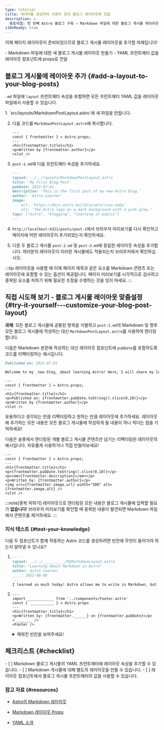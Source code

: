 ```yaml
---
type: tutorial
title: 데이터를 생성하여 사용자 정의 블로그 레이아웃에 전달
description: >-
  튜토리얼: 첫 번째 Astro 블로그 구축 — Markdown 파일에 대한 블로그 게시물 레이아웃을 생성하고 프런트매터 값을 props로 전달합니다.
i18nReady: true
---
```



이제 페이지 레이아웃이 준비되었으므로 블로그 게시물 레이아웃을 추가할 차례입니다!

<PreCheck>
  - Markdown 파일에 대한 새 블로그 게시물 레이아웃 만들기
  - YAML 프런트매터 값을 레이아웃 컴포넌트에 props로 전달
</PreCheck>

## 블로그 게시물에 레이아웃 추가 \{#add-a-layout-to-your-blog-posts\}

`.md` 파일에 `layout` 프런트매터 속성을 포함하면 모든 프런트매터 YAML 값을 레이아웃 파일에서 사용할 수 있습니다.

<Steps>
1. `src/layouts/MarkdownPostLayout.astro`에 새 파일을 만듭니다.

2. 다음 코드를 `MarkdownPostLayout.astro`에 복사합니다.

    ```astro title="src/layouts/MarkdownPostLayout.astro"
    ---
    const { frontmatter } = Astro.props;
    ---
    <h1>{frontmatter.title}</h1>
    <p>Written by {frontmatter.author}</p>
    <slot />
    ```

3. `post-1.md`에 다음 프런트매터 속성을 추가하세요.

    ```markdown title="src/pages/posts/post-1.md" ins={2}
    ---
    layout: ../../layouts/MarkdownPostLayout.astro
    title: 'My First Blog Post'
    pubDate: 2022-07-01
    description: 'This is the first post of my new Astro blog.'
    author: 'Astro Learner'
    image:
        url: 'https://docs.astro.build/assets/rose.webp'
        alt: 'The Astro logo on a dark background with a pink glow.'
    tags: ["astro", "blogging", "learning in public"]
    ---
    ```

4. `http://localhost:4321/posts/post-1`에서 브라우저 미리보기를 다시 확인하고 페이지에 어떤 레이아웃이 추가되었는지 확인하세요.

5. 다른 두 블로그 게시물 `post-2.md` 및 `post-3.md`에 동일한 레이아웃 속성을 추가합니다. 여러분의 레이아웃이 이러한 게시물에도 적용되는지 브라우저에서 확인하십시오.
</Steps>

:::tip
레이아웃을 사용할 때 이제 페이지 제목과 같은 요소를 Markdown 콘텐츠 또는 레이아웃에 포함할 수 있는 옵션이 제공됩니다. 페이지 미리보기를 시각적으로 검사하고 중복된 요소를 피하기 위해 필요한 조정을 수행하는 것을 잊지 마세요.
:::

<Box icon="puzzle-piece">

## 직접 시도해 보기 - 블로그 게시물 레이아웃 맞춤설정 \{#try-it-yourself---customize-your-blog-post-layout\}

**과제**: 모든 블로그 게시물에 공통된 항목을 식별하고 `post-1.md`의 Markdown 및 향후 모든 블로그 게시물에 작성하는 대신 `MarkdownPostLayout.astro`를 사용하여 렌더링합니다.

다음은 Markdown 본문에 작성하는 대신 레이아웃 컴포넌트에 `pubDate`를 포함하도록 코드를 리팩터링하는 예시입니다.

```markdown title="src/pages/posts/post-1.md" del={1}
Published on: 2022-07-01

Welcome to my _new blog_ about learning Astro! Here, I will share my learning journey as I build a new website.
```

```astro title="src/layouts/MarkdownPostLayout.astro" ins={5}
---
const { frontmatter } = Astro.props;
---
<h1>{frontmatter.title}</h1>
<p>Published on: {frontmatter.pubDate.toString().slice(0,10)}</p>
<p>Written by {frontmatter.author}</p>
<slot />
```

유용하다고 생각되는 만큼 리팩터링하고 원하는 만큼 레이아웃에 추가하세요. 레이아웃에 추가하는 모든 내용은 모든 블로그 게시물에 작성하게 될 내용이 하나 적다는 점을 기억하세요!

다음은 슬롯에서 렌더링된 개별 블로그 게시물 콘텐츠만 남기는 리팩터링된 레이아웃의 예시입니다. 자유롭게 사용하거나 직접 만들어보세요!

```astro title="src/layouts/MarkdownPostLayout.astro"
---
const { frontmatter } = Astro.props;
---
<h1>{frontmatter.title}</h1>
<p>{frontmatter.pubDate.toString().slice(0,10)}</p>
<p><em>{frontmatter.description}</em></p>
<p>Written by: {frontmatter.author}</p>
<img src={frontmatter.image.url} width="300" alt={frontmatter.image.alt} />
<slot />
```
</Box>

:::note[중복 피하기]
레이아웃으로 렌더링된 모든 내용은 블로그 게시물에 입력할 필요가 **없습니다**! 브라우저 미리보기를 확인할 때 중복된 내용이 발견되면 Markdown 파일에서 콘텐츠를 제거하세요.
:::

<Box icon="question-mark">

### 지식 테스트 \{#test-your-knowledge\}

다음 두 컴포넌트가 함께 작동하는 Astro 코드를 생성하려면 빈칸에 무엇이 들어가야 하는지 알아낼 수 있나요?

1.  ```markdown title="src/pages/posts/learning-astro.md"
    ---
    layout: ../../__________/MyMarkdownLayout.astro
    title: "Learning About Markdown in Astro"
    author: Astro Learner
    ____: 2022-08-08
    ---
    I learned so much today! Astro allows me to write in Markdown, but also use variables from the frontmatter. I can even access those values in an Astro layout component.
    ```

2.  ```astro title="src/layouts/MyMarkdownLayout.astro"
    ---
    import ____________ from '../components/Footer.astro'
    const { ___________ } = Astro.props
    ---
    <h1>{frontmatter.title}</h1>
    <p>Written by: {frontmatter.______} on {frontmatter.pubDate}</p>
    < _______ />
    <Footer />
    ```
    <details>
        <summary>채워진 빈칸을 보여주세요!</summary>

        1.  ```markdown title="src/pages/posts/learning-astro.md" "layouts" "pubDate"
            ---
            layout: ../../layouts/MyMarkdownLayout.astro
            title: "Learning About Markdown in Astro"
            author: Astro Learner
            pubDate: 2022-08-08
            ---
            I learned so much today! Astro allows me to write in Markdown, but also use variables from the frontmatter. I can even access those values in an Astro layout component.
            ```

        2.  ```astro title="src/layouts/MyMarkdownLayout.astro" " Footer " " frontmatter " "author" "slot"
            ---
            import Footer from '../components/Footer.astro'
            const { frontmatter } = Astro.props
            ---
            <h1>{frontmatter.title}</h1>
            <p>Written by: {frontmatter.author} on {frontmatter.pubDate}</p>
            <slot />
            <Footer />
            ```
    </details>
</Box>

<Box icon="check-list">

## 체크리스트 \{#checklist\}

<Checklist>
- [ ] Markdown 블로그 게시물의 YAML 프런트매터에 레이아웃 속성을 추가할 수 있습니다.
- [ ] Markdown 게시물에 대해 별도의 레이아웃을 만들 수 있습니다.
- [ ] 레이아웃 컴포넌트에서 블로그 게시물 프런트매터의 값을 사용할 수 있습니다.
</Checklist>

</Box>

### 참고 자료 \{#resources\}

- [Astro의 Markdown 레이아웃](/ko/guides/markdown-content/#frontmatter-layout)

- [Markdown 레이아웃 Props](/ko/basics/layouts/#markdown-layout-props)

- [YAML 소개](https://dev.to/paulasantamaria/introduction-to-yaml-125f) <Badge class="neutral-badge" text="외부 링크" />
